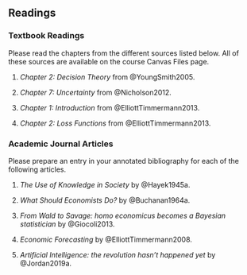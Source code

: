 ## Readings {-}

\vspace{5mm}

### Textbook Readings {-}

Please read the chapters from the different sources listed below. All of these sources are available on the course Canvas Files page.

1. _Chapter 2: Decision Theory_ from @YoungSmith2005.

2. _Chapter 7: Uncertainty_ from @Nicholson2012.

3. _Chapter 1: Introduction_ from @ElliottTimmermann2013.

4. _Chapter 2: Loss Functions_ from @ElliottTimmermann2013.

\vspace{10mm}

### Academic Journal Articles {-}

Please prepare an entry in your annotated bibliography for each of the following articles.

1. _The Use of Knowledge in Society_ by @Hayek1945a.

2. _What Should Economists Do?_ by @Buchanan1964a.

3. _From Wald to Savage: homo economicus becomes a Bayesian statistician_ by @Giocoli2013.

4. _Economic Forecasting_ by @ElliottTimmermann2008.

5. _Artificial Intelligence: the revolution hasn’t happened yet_ by @Jordan2019a.

\pagebreak